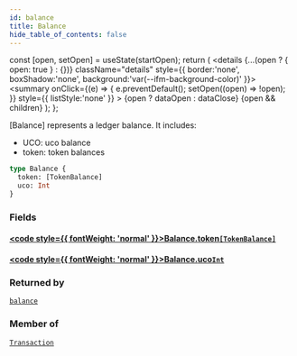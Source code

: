 ```yaml
---
id: balance
title: Balance
hide_table_of_contents: false
---
```







  const [open, setOpen] = useState(startOpen);
  return (
    <details {...(open ? { open: true } : {})} className="details" style={{ border:'none', boxShadow:'none', background:'var(--ifm-background-color)' }}>
      <summary
        onClick={(e) => {
          e.preventDefault();
          setOpen((open) => !open);
        }}
        style={{ listStyle:'none' }}
      >
      {open ? dataOpen : dataClose}
      </summary>
      {open && children}
    </details>
  );
};








[Balance] represents a ledger balance.
It includes:
- UCO: uco balance
- token: token balances


```graphql
type Balance {
  token: [TokenBalance]
  uco: Int
}
```




### Fields

#### [<code style={{ fontWeight: 'normal' }}>Balance.<b>token</b></code>](#)<Bullet />[`[TokenBalance]`](/build/api/schema/objects/token-balance) <Badge class="badge badge--secondary" text="list"/> <Badge class="badge badge--secondary" text="object"/> 
> 
> 
> 
> 

#### [<code style={{ fontWeight: 'normal' }}>Balance.<b>uco</b></code>](#)<Bullet />[`Int`](/build/api/schema/scalars/int) <Badge class="badge badge--secondary" text="scalar"/> 
> 
> 
> 
> 



### Returned by

[`balance`](/build/api/schema/queries/balance)  <Badge class="badge badge--secondary" text="query"/>

### Member of

[`Transaction`](/build/api/schema/objects/transaction)  <Badge class="badge badge--secondary" text="object"/>

